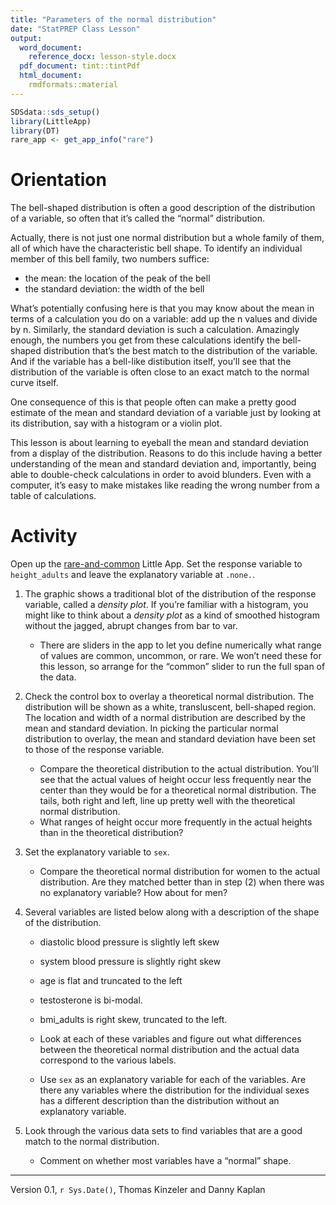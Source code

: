 ```yaml
---
title: "Parameters of the normal distribution"
date: "StatPREP Class Lesson"
output:
  word_document:
    reference_docx: lesson-style.docx
  pdf_document: tint::tintPdf
  html_document:
    rmdformats::material
---
```


```r
SDSdata::sds_setup()
library(LittleApp)
library(DT)
rare_app <- get_app_info("rare")
```

# Orientation

The bell-shaped distribution is often a good description of the distribution  of a variable, so often that it's called the "normal" distribution. 

Actually, there is not just one normal distribution but a whole family of  them, all of which have the characteristic bell shape. To identify an individual member of this bell family, two numbers suffice: 

* the mean: the location of the peak of the bell
* the standard deviation: the width of the bell

What's potentially confusing here is that you may know about the mean in terms of a calculation you do on a variable: add up the n values and divide by  n.  Similarly, the standard deviation is such a calculation. Amazingly enough, the numbers you get from these calculations identify the bell-shaped distribution that's the best match to the distribution of the variable. And if the variable has a bell-like distibution itself, you'll see that the distribution of the variable is often close to an exact match to the normal curve itself.

One consequence of this is that people often can make a pretty good estimate of the mean and standard deviation of a variable just by looking at its distribution, say with a histogram or a violin plot. 

This lesson is about learning to eyeball the mean and standard deviation from a display of the distribution. Reasons to do this include having a better understanding of the mean and standard deviation and, importantly, being able to double-check calculations in order to avoid blunders. Even with a computer, it's easy to make mistakes like reading the wrong number from a table of calculations. 


# Activity

Open up the [rare-and-common](`r rare_app$url`) Little App.  Set the response variable to `height_adults` and leave the explanatory variable at `.none.`. 

1. The graphic shows a traditional blot of the distribution of the response variable, called a *density plot*. If you're familiar with a histogram, you might like to think about a *density plot* as a kind of smoothed histogram without the jagged, abrupt changes from bar to var.

    * There are sliders in the app to let you define numerically what range of values are common, uncommon, or rare. We won't need these for this lesson, so arrange for the "common" slider to run the full span of the data. 
    
2. Check the control box to overlay a theoretical normal distribution. The distribution will be shown as a white, transluscent, bell-shaped region. The location and width of a normal distribution are described by the mean and standard deviation. In picking the particular normal distribution to overlay, the mean and standard deviation have been set to those of the response variable.

    * Compare the theoretical distribution to the actual distribution. You'll see that the actual values of height occur less frequently near the center than they would be for a theoretical normal distribution. The tails, both right and left, line up pretty well with the theoretical normal distribution. 
    * What ranges of height occur more frequently in the actual heights than in the theoretical distribution? 

3. Set the explanatory variable to `sex`.

    * Compare the theoretical normal distribution for women to the actual distribution. Are they matched better than in step (2) when there was no explanatory variable? How about for men?

4. Several variables are listed below along with a description of the shape of the distribution.
    - diastolic blood pressure is slightly left skew
    - system blood pressure is slightly right skew
    - age is flat and truncated to the left
    - testosterone is bi-modal. 
    - bmi_adults is right skew, truncated to the left.
    
    * Look at each of these variables and figure out what differences between the theoretical normal distribution and the actual data correspond to the various labels.
    * Use `sex` as an explanatory variable for each of the variables. Are there any variables where the distribution for the individual sexes has a different description than the distribution without an explanatory variable.
    
5. Look through the various data sets to find variables that are a good match to the normal distribution.

    * Comment on whether most variables have a "normal" shape.



----------------------

Version 0.1, `r Sys.Date()`, Thomas Kinzeler and Danny Kaplan